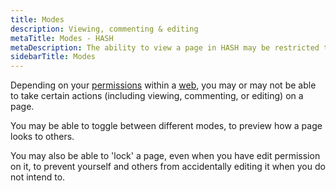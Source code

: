 ```yaml
---
title: Modes
description: Viewing, commenting & editing
metaTitle: Modes - HASH
metaDescription: The ability to view a page in HASH may be restricted to a particular "mode". For example, you may have the right to comment on a page, but not edit it.
sidebarTitle: Modes
---
```


Depending on your [permissions](https://hash.ai/guide/webs/permissions) within a [web](https://hash.ai/guide/webs), you may or may not be able to take certain actions (including viewing, commenting, or editing) on a page.

You may be able to toggle between different modes, to preview how a page looks to others.

You may also be able to 'lock' a page, even when you have edit permission on it, to prevent yourself and others from accidentally editing it when you do not intend to.
